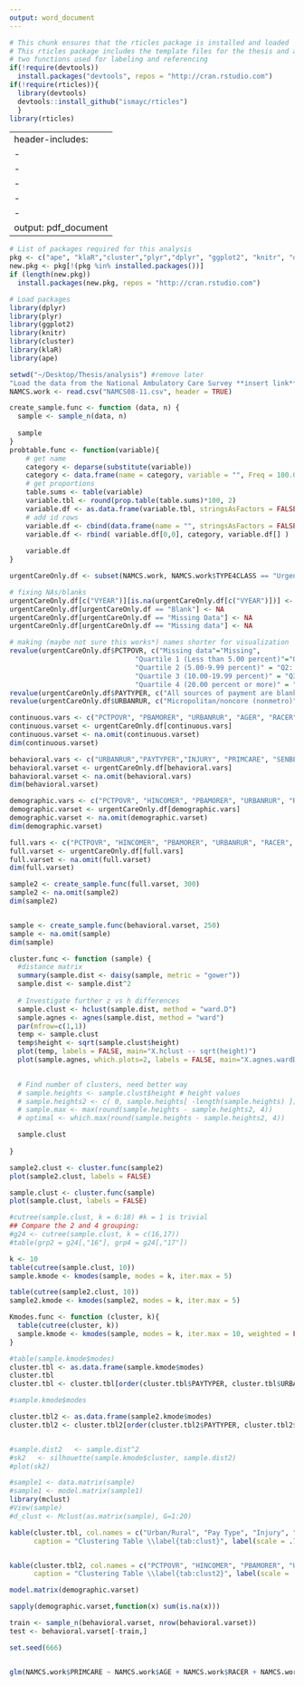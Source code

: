 ```yaml
---
output: word_document
---
```

```r
# This chunk ensures that the rticles package is installed and loaded
# This rticles package includes the template files for the thesis and also
# two functions used for labeling and referencing
if(!require(devtools))
  install.packages("devtools", repos = "http://cran.rstudio.com")
if(!require(rticles)){
  library(devtools)
  devtools::install_github("ismayc/rticles")
  }
library(rticles)
```
---
header-includes:
- \usepackage{graphicx,latexsym}
- \usepackage{amssymb,amsthm,amsmath}
- \usepackage{longtable,booktabs,setspace}
- \usepackage{tikz}
- \usepackage{setspace}
output: pdf_document
---
\onehalfspacing

```r
# List of packages required for this analysis
pkg <- c("ape", "klaR","cluster","plyr","dplyr", "ggplot2", "knitr", "devtools")
new.pkg <- pkg[!(pkg %in% installed.packages())]
if (length(new.pkg))
  install.packages(new.pkg, repos = "http://cran.rstudio.com")

# Load packages
library(dplyr)
library(plyr)
library(ggplot2)
library(knitr)
library(cluster)
library(klaR)
library(ape)
```

```r
setwd("~/Desktop/Thesis/analysis") #remove later
"Load the data from the National Ambulatory Care Survey **insert link**"
NAMCS.work <- read.csv("NAMCS08-11.csv", header = TRUE)
```

```r

create_sample.func <- function (data, n) {
  sample <- sample_n(data, n)
  
  sample
}
probtable.func <- function(variable){
    # get name
    category <- deparse(substitute(variable))
    category <- data.frame(name = category, variable = "", Freq = 100.00, stringsAsFactors = FALSE)
    # get proportions
    table.sums <- table(variable)
    variable.tbl <- round(prop.table(table.sums)*100, 2)
    variable.df <- as.data.frame(variable.tbl, stringsAsFactors = FALSE)
    # add id rows
    variable.df <- cbind(data.frame(name = "", stringsAsFactors = FALSE), variable.df)
    variable.df <- rbind( variable.df[0,0], category, variable.df[] )
    
    variable.df
}
```


```r

urgentCareOnly.df <- subset(NAMCS.work, NAMCS.work$TYPE4CLASS == "Urgent Care Center/Freestanding Clinic")

# fixing NAs/blanks
urgentCareOnly.df[c("VYEAR")][is.na(urgentCareOnly.df[c("VYEAR")])] <- 2011 # 2011's got entered blank
urgentCareOnly.df[urgentCareOnly.df == "Blank"] <- NA
urgentCareOnly.df[urgentCareOnly.df == "Missing Data"] <- NA
urgentCareOnly.df[urgentCareOnly.df == "Missing data"] <- NA

# making (maybe not sure this works*) names shorter for visualization
revalue(urgentCareOnly.df$PCTPOVR, c("Missing data"="Missing",
                               "Quartile 1 (Less than 5.00 percent)"="Q1: <5%", 
                               "Quartile 2 (5.00-9.99 percent)" = "Q2: 5-10%",  
                               "Quartile 3 (10.00-19.99 percent)" = "Q3: 10-20%",
                               "Quartile 4 (20.00 percent or more)" = "Q4: >20%"))
revalue(urgentCareOnly.df$PAYTYPER, c("All sources of payment are blank"="Missing", "Worker's compensation" = "Worker's Comp"))
revalue(urgentCareOnly.df$URBANRUR, c("Micropolitan/noncore (nonmetro)"= "Rural", "Missing data" = "Missing"))

```

```r

continuous.vars <- c("PCTPOVR", "PBAMORER", "URBANRUR", "AGER", "RACER", "SEX", "PAYTYPER")
continuous.varset <- urgentCareOnly.df[continuous.vars]
continuous.varset <- na.omit(continuous.varset)
dim(continuous.varset)

behavioral.vars <- c("URBANRUR","PAYTYPER","INJURY", "PRIMCARE", "SENBEFOR", "PASTVIS", "MAJOR", "WEEKEND")
behavioral.varset <- urgentCareOnly.df[behavioral.vars]
bahavioral.varset <- na.omit(behavioral.vars)
dim(behavioral.varset)

demographic.vars <- c("PCTPOVR", "HINCOMER", "PBAMORER", "URBANRUR", "RACEETH", "WEEKEND", "AGER", "SEX")
demographic.varset <- urgentCareOnly.df[demographic.vars]
demographic.varset <- na.omit(demographic.varset)
dim(demographic.varset)

full.vars <- c("PCTPOVR", "HINCOMER", "PBAMORER", "URBANRUR", "RACER", "WEEKEND", "AGER", "SEX", "URBANRUR","PAYTYPER","INJURY", "PRIMCARE", "SENBEFOR", "PASTVIS", "MAJOR", "WEEKEND")
full.varset <- urgentCareOnly.df[full.vars]
full.varset <- na.omit(full.varset)
dim(full.varset)

```


```r
sample2 <- create_sample.func(full.varset, 300)
sample2 <- na.omit(sample2)
dim(sample2)


sample <- create_sample.func(behavioral.varset, 250)
sample <- na.omit(sample)
dim(sample)

cluster.func <- function (sample) {
  #distance matrix
  summary(sample.dist <- daisy(sample, metric = "gower"))
  sample.dist <- sample.dist^2
  
  # Investigate further z vs h differences
  sample.clust <- hclust(sample.dist, method = "ward.D")
  sample.agnes <- agnes(sample.dist, method = "ward")
  par(mfrow=c(1,1))
  temp <- sample.clust
  temp$height <- sqrt(sample.clust$height)
  plot(temp, labels = FALSE, main="X.hclust -- sqrt(height)")
  plot(sample.agnes, which.plots=2, labels = FALSE, main="X.agnes.wardD2")
  

  # Find number of clusters, need better way
  # sample.heights <- sample.clust$height # height values
  # sample.heights2 <- c( 0, sample.heights[ -length(sample.heights) ])     # finds height values at merge for n obs
  # sample.max <- max(round(sample.heights - sample.heights2, 4))      # finds largest height value
  # optimal <- which.max(round(sample.heights - sample.heights2, 4))   # Determines the location of first 

  sample.clust
  
}

sample2.clust <- cluster.func(sample2)
plot(sample2.clust, labels = FALSE)

sample.clust <- cluster.func(sample)
plot(sample.clust, labels = FALSE)

#cutree(sample.clust, k = 6:18) #k = 1 is trivial
## Compare the 2 and 4 grouping:
#g24 <- cutree(sample.clust, k = c(16,17))
#table(grp2 = g24[,"16"], grp4 = g24[,"17"])

k <- 10
table(cutree(sample.clust, 10))
sample.kmode <- kmodes(sample, modes = k, iter.max = 5)

table(cutree(sample2.clust, 10))
sample2.kmode <- kmodes(sample2, modes = k, iter.max = 5)

Kmodes.func <- function (cluster, k){
  table(cutree(cluster, k))
  sample.kmode <- kmodes(sample, modes = k, iter.max = 10, weighted = FALSE)
}

#table(sample.kmode$modes)
cluster.tbl <- as.data.frame(sample.kmode$modes)
cluster.tbl
cluster.tbl <- cluster.tbl[order(cluster.tbl$PAYTYPER, cluster.tbl$URBANRUR),]

#sample.kmode$modes

cluster.tbl2 <- as.data.frame(sample2.kmode$modes)
cluster.tbl2 <- cluster.tbl2[order(cluster.tbl2$PAYTYPER, cluster.tbl2$URBANRUR),]


#sample.dist2   <- sample.dist^2
#sk2   <- silhouette(sample.kmode$cluster, sample.dist2)
#plot(sk2)

```

```r

#sample1 <- data.matrix(sample)
#sample1 <- model.matrix(sample1)
library(mclust)
#View(sample)
#d_clust <- Mclust(as.matrix(sample), G=1:20)

```


```r

kable(cluster.tbl, col.names = c("Urban/Rural", "Pay Type", "Injury", "Primary Care", "Seen Before", "Past Visits", "Major Reason", "Weekend" ),
      caption = "Clustering Table \\label{tab:clust}", label(scale = .75))


kable(cluster.tbl2, col.names = c("PCTPOVR", "HINCOMER", "PBAMORER", "URBANRUR", "RACEETH", "WEEKEND", "AGER", "SEX", "URBANRUR","PAYTYPER","INJURY", "PRIMCARE", "SENBEFOR", "PASTVIS", "MAJOR", "WEEKEND"),
      caption = "Clustering Table \\label{tab:clust2}", label(scale = .5))

```





```r

model.matrix(demographic.varset)

sapply(demographic.varset,function(x) sum(is.na(x)))

train <- sample_n(behavioral.varset, nrow(behavioral.varset))
test <- behavioral.varset[-train,]

set.seed(666)


glm(NAMCS.work$PRIMCARE ~ NAMCS.work$AGE + NAMCS.work$RACER + NAMCS.work$URBANRUR)

```



